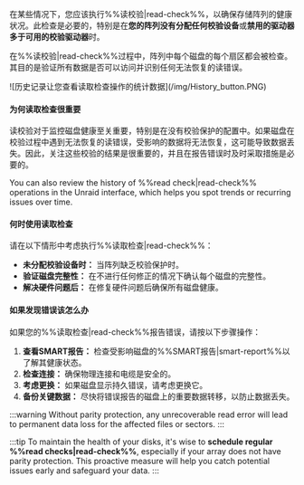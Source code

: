 在某些情况下，您应该执行%%读校验|read-check%%，以确保存储阵列的健康状况。此检查是必要的，特别是在**您的阵列没有分配任何校验设备**或**禁用的驱动器多于可用的校验驱动器**时。

在%%读校验|read-check%%过程中，阵列中每个磁盘的每个扇区都会被检查。其目的是验证所有数据是否可以访问并识别任何无法恢复的读错误。

<div style={{ margin: 'auto', maxWidth: '650px', display: 'flex', flexDirection: 'column', alignItems: 'center' }}>
  ![历史记录让您查看读取检查操作的统计数据](/img/History_button.PNG)
</div>

<h4>为何读取检查很重要</h4>

读校验对于监控磁盘健康至关重要，特别是在没有校验保护的配置中。如果磁盘在校验过程中遇到无法恢复的读错误，受影响的数据将无法恢复，这可能导致数据丢失。因此，关注这些校验的结果是很重要的，并且在报告错误时及时采取措施是必要的。

You can also review the history of %%read check|read-check%% operations in the Unraid interface, which helps you spot trends or recurring issues over time.

<h4>何时使用读取检查</h4>

请在以下情形中考虑执行%%读取检查|read-check%%：

- **未分配校验设备时：** 当阵列缺乏校验保护时。
- **验证磁盘完整性：** 在不进行任何修正的情况下确认每个磁盘的完整性。
- **解决硬件问题后：** 在修复硬件问题后确保所有磁盘健康。

<h4>如果发现错误该怎么办</h4>

如果您的%%读取检查|read-check%%报告错误，请按以下步骤操作：

1. **查看SMART报告：** 检查受影响磁盘的%%SMART报告|smart-report%%以了解其健康状态。
2. **检查连接：** 确保物理连接和电缆是安全的。
3. **考虑更换：** 如果磁盘显示持久错误，请考虑更换它。
4. **备份关键数据：** 尽快将错误报告的磁盘上的重要数据转移，以防止数据丢失。

:::warning
Without parity protection, any unrecoverable read error will lead to permanent data loss for the affected files or sectors.
:::

:::tip
To maintain the health of your disks, it's wise to **schedule regular %%read checks|read-check%%**, especially if your array does not have parity protection. This proactive measure will help you catch potential issues early and safeguard your data.
:::
